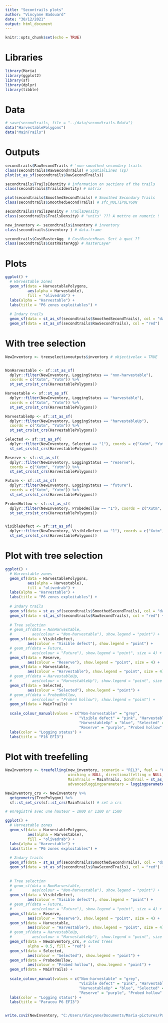 ```yaml
---
title: "Secontrails plots"
author: "Vincyane Badouard"
date: "30/12/2021"
output: html_document
---
```


```r
knitr::opts_chunk$set(echo = TRUE)
```

# Libraries
```r
library(Maria)
library(ggplot2)
library(sf)
library(dplyr)
library(tibble)
```

# Data
```r
# save(secondtrails, file = "../data/secondtrails.Rdata")
data("HarvestablePolygons")
data("MainTrails")
```

# Outputs
```r
secondtrails$RawSecondTrails # 'non-smoothed secondary trails
class(secondtrails$RawSecondTrails) # SpatialLines (sp)
plot(st_as_sf(secondtrails$RawSecondTrails))

secondtrails$TrailsIdentity # information on sections of the trails
class(secondtrails$TrailsIdentity) # matrix

plot(secondtrails$SmoothedSecondTrails) # Smoothed Secondary Trails
class(secondtrails$SmoothedSecondTrails) # sfc_MULTIPOLYGON

secondtrails$TrailsDensity # TrailsDensity
class(secondtrails$TrailsDensity) # "units" ??? A mettre en numeric !

new_inventory <- secondtrails$inventory # inventory
class(secondtrails$inventory ) # data.frame

secondtrails$CostRasterAgg  # CostRasterMean. Sert à quoi ??
class(secondtrails$CostRasterAgg) # RasterLayer

```

# Plots
```r
ggplot() +
  # Harvestable zones
  geom_sf(data = HarvestablePolygons,
          aes(alpha = Harvestable),
          fill = "olivedrab") +
  labs(alpha = "Harvestable") +
  labs(title = "P6 zones exploitables") +
  
  # 2ndary trails
  geom_sf(data = st_as_sf(secondtrails$SmoothedSecondTrails), col = "darkgreen") +
  geom_sf(data = st_as_sf(secondtrails$RawSecondTrails), col = "red")

```

# With tree selection
```r
NewInventory <- treeselectionoutputs$inventory # objectivelax = TRUE


NonHarvestable <- sf::st_as_sf(
  dplyr::filter(NewInventory, LoggingStatus == "non-harvestable"),
  coords = c("Xutm", "Yutm")) %>% 
  st_set_crs(st_crs(HarvestablePolygons))

Harvestable <- sf::st_as_sf(
  dplyr::filter(NewInventory, LoggingStatus == "harvestable"),
  coords = c("Xutm", "Yutm")) %>% 
  st_set_crs(st_crs(HarvestablePolygons))

HarvestableUp <- sf::st_as_sf(
  dplyr::filter(NewInventory, LoggingStatus == "harvestableUp"),
  coords = c("Xutm", "Yutm")) %>%
  st_set_crs(st_crs(HarvestablePolygons))

Selected <- sf::st_as_sf(
  dplyr::filter(NewInventory, Selected == "1"), coords = c("Xutm", "Yutm")) %>% 
  st_set_crs(st_crs(HarvestablePolygons))

Reserve <- sf::st_as_sf(
  dplyr::filter(NewInventory, LoggingStatus == "reserve"),
  coords = c("Xutm", "Yutm")) %>% 
  st_set_crs(st_crs(HarvestablePolygons))

Future <- sf::st_as_sf(
  dplyr::filter(NewInventory, LoggingStatus == "future"),
  coords = c("Xutm", "Yutm")) %>%
  st_set_crs(st_crs(HarvestablePolygons))

ProbedHollow <- sf::st_as_sf(
  dplyr::filter(NewInventory, ProbedHollow == "1"), coords = c("Xutm", "Yutm")) %>% 
  st_set_crs(st_crs(HarvestablePolygons))


VisibleDefect <- sf::st_as_sf(
  dplyr::filter(NewInventory, VisibleDefect == "1"), coords = c("Xutm", "Yutm")) %>% 
  st_set_crs(st_crs(HarvestablePolygons))
```


# Plot with tree selection
```r
ggplot() +
  # Harvestable zones
  geom_sf(data = HarvestablePolygons,
          aes(alpha = Harvestable),
          fill = "olivedrab") +
  labs(alpha = "Harvestable") +
  labs(title = "P6 zones exploitables") +
  
  # 2ndary trails
  geom_sf(data = st_as_sf(secondtrails$SmoothedSecondTrails), col = "darkgreen") +
  geom_sf(data = st_as_sf(secondtrails$RawSecondTrails), col = "red") +
  
  # Tree selection
  # geom_sf(data = NonHarvestable,
  #         aes(colour = "Non-harvestable"), show.legend = "point") +
  geom_sf(data = VisibleDefect,
          aes(colour = "Visible defect"), show.legend = "point") +
  # geom_sf(data = Future,
  #         aes(colour = "Future"), show.legend = "point", size = 4) +
  geom_sf(data = Reserve,
          aes(colour = "Reserve"), show.legend = "point", size = 4) +
  geom_sf(data = Harvestable,
          aes(colour = "Harvestable"), show.legend = "point", size = 4) +
  # geom_sf(data = HarvestableUp,
  #         aes(colour = "HarvestableUp"), show.legend = "point", size = 4) +
  geom_sf(data = Selected,
          aes(colour = "Selected"), show.legend = "point") +
  # geom_sf(data = ProbedHollow,
  #         aes(colour = "Probed hollow"), show.legend = "point") +
  geom_sf(data = MainTrails) +
  
  scale_colour_manual(values = c("Non-harvestable" = "grey",
                                 "Visible defect" = "pink", "Harvestable" = "skyblue",
                                 "HarvestableUp" = "blue", "Selected" = "red", "Future" = "orange",
                                 "Reserve" = "purple", "Probed hollow" = "forestgreen")) +
  labs(color = "Logging status") +
  labs(title = "P16 EFI3")
```

# Plot with treefelling
```r
NewInventory <- treefelling(new_inventory, scenario = "RIL3", fuel = "0",
                            winching = NULL, directionalfelling = NULL,
                            MainTrails = MainTrails, ScndTrail = st_as_sf(secondtrails[[3]]) ,
                            advancedloggingparameters = loggingparameters())

NewInventory_crs <- NewInventory %>%
  getgeometry(TreePolygon) %>%
  sf::st_set_crs(sf::st_crs(MainTrails)) # set a crs
```


```r
# enregistré avec une hauteur = 1000 or 1100 or 1500

ggplot() +
  # Harvestable zones
  geom_sf(data = HarvestablePolygons,
          aes(alpha = Harvestable),
          fill = "olivedrab") +
  labs(alpha = "Harvestable") +
  labs(title = "P6 zones exploitables") +
  
  # 2ndary trails
  geom_sf(data = st_as_sf(secondtrails$SmoothedSecondTrails), col = "darkgreen") +
  geom_sf(data = st_as_sf(secondtrails$RawSecondTrails), col = "red") +
  
  
  # Tree selection
  # geom_sf(data = NonHarvestable,
  #         aes(colour = "Non-harvestable"), show.legend = "point") +
  geom_sf(data = VisibleDefect,
          aes(colour = "Visible defect"), show.legend = "point") +
  # geom_sf(data = Future,
  #         aes(colour = "Future"), show.legend = "point", size = 4) +
  geom_sf(data = Reserve,
          aes(colour = "Reserve"), show.legend = "point", size = 4) +
  geom_sf(data = Harvestable,
          aes(colour = "Harvestable"), show.legend = "point", size = 4) +
  # geom_sf(data = HarvestableUp,
  #         aes(colour = "HarvestableUp"), show.legend = "point", size = 4) +
  geom_sf(data = NewInventory_crs, # cuted trees
          alpha = 0.5, fill = "red") +
  geom_sf(data = Selected,
          aes(colour = "Selected"), show.legend = "point") +
  geom_sf(data = ProbedHollow,
          aes(colour = "Probed hollow"), show.legend = "point") +
  geom_sf(data = MainTrails) +
  
  scale_colour_manual(values = c("Non-harvestable" = "grey",
                                 "Visible defect" = "pink", "Harvestable" = "skyblue",
                                 "HarvestableUp" = "blue", "Selected" = "red", "Future" = "orange",
                                 "Reserve" = "purple", "Probed hollow" = "forestgreen")) +
  labs(color = "Logging status") +
  labs(title = "Paracou P6 EFI3")


write.csv2(NewInventory, "C:/Users/Vincyane/Documents/Maria-pictures/ParacouP6_EFI3.csv") #  D:/VSC Kourou/Dataexemple

```

